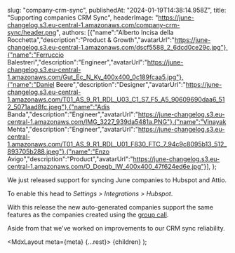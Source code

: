 

  slug: "company-crm-sync",
  publishedAt: "2024-01-19T14:38:14.958Z",
  title: "Supporting companies CRM Sync",
  headerImage: "https://june-changelog.s3.eu-central-1.amazonaws.com/company-crm-sync/header.png",
  authors: [{"name":"Alberto Incisa della Rocchetta","description":"Product & Growth","avatarUrl":"https://june-changelog.s3.eu-central-1.amazonaws.com/dscf5588_2_6dcd0ce29c.jpg"},{"name":"Ferruccio Balestreri","description":"Engineer","avatarUrl":"https://june-changelog.s3.eu-central-1.amazonaws.com/Gut_Ec_N_Ky_400x400_0c189fcaa5.jpg"},{"name":"Daniel Beere","description":"Designer","avatarUrl":"https://june-changelog.s3.eu-central-1.amazonaws.com/T01_AS_9_R1_RDL_U03_C1_S7_F5_A5_90609690daa6_512_5071aad8fc.jpeg"},{"name":"Adis Banda","description":"Engineer","avatarUrl":"https://june-changelog.s3.eu-central-1.amazonaws.com/IMG_3227_939da5481a.PNG"},{"name":"Vinayak Mehta","description":"Engineer","avatarUrl":"https://june-changelog.s3.eu-central-1.amazonaws.com/T01_AS_9_R1_RDL_U01_F830_FTC_7_94c9c8095b13_512_893705b288.jpeg"},{"name":"Enzo Avigo","description":"Product","avatarUrl":"https://june-changelog.s3.eu-central-1.amazonaws.com/O_Doeqb_IW_400x400_47f624ed6e.jpg"}],
};

We just released support for syncing June companies to Hubspot and Attio.

To enable this head to *Settings > Integrations > Hubspot*.

With this release the new auto-generated companies support the same features as the companies created using the [group call](https://www.june.so/docs/tracking/http-api/group).

Aside from that we've worked on improvements to our CRM sync reliability.


  <MdxLayout meta={meta} {...rest}>
    {children}
  </MdxLayout>
);
